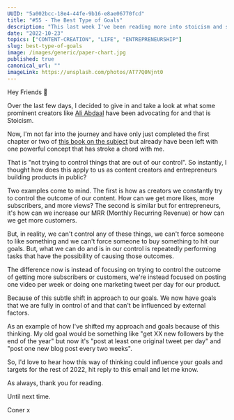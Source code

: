 ```yaml
---
UUID: "5a002bcc-18e4-44fe-9b16-e8ae06770fcd"
title: "#55 - The Best Type of Goals"
description: "This last week I've been reading more into stoicism and so far I've been left with one big takeaway. In this week's edition, I cover how this takeaway has changed my goals."
date: "2022-10-23"
topics: ["CONTENT-CREATION", "LIFE", "ENTREPRENEURSHIP"]
slug: best-type-of-goals
image: /images/generic/paper-chart.jpg
published: true
canonical_url: ""
imageLink: https://unsplash.com/photos/AT77Q0Njnt0
---
```


Hey Friends 👋

Over the last few days, I decided to give in and take a look at what some prominent creators like [Ali Abdaal](https://www.youtube.com/watch?v=CuLOnlXlgVY) have been advocating for and that is Stoicism.

Now, I'm not far into the journey and have only just completed the first chapter or two of [this book on the subject](https://www.amazon.co.uk/Stoic-way-Life-Confident-Perseverance-ebook/dp/B08N5LC4TD/ref=sr_1_1?encoding=UTF8&keywords=The+Stoic+way+of+Life%3A+The+ultimate+guide+of+Stoicism+to+make+your+everyday+modern+life+Calm%2C+Confident&qid=1666539238&qu=eyJxc2MiOiIxLjQwIiwicXNhIjoiMC4wMCIsInFzcCI6IjAuMDAifQ%3D%3D&s=digital-text&sr=1-1) but already have been left with one powerful concept that has stroke a chord with me.

That is "not trying to control things that are out of our control". So instantly, I thought how does this apply to us as content creators and entrepreneurs building products in public?

Two examples come to mind. The first is how as creators we constantly try to control the outcome of our content. How can we get more likes, more subscribers, and more views? The second is similar but for entrepreneurs, it's how can we increase our MRR (Monthly Recurring Revenue) or how can we get more customers.

But, in reality, we can't control any of these things, we can't force someone to like something and we can't force someone to buy something to hit our goals. But, what we can do and is in our control is repeatedly performing tasks that have the possibility of causing those outcomes.

The difference now is instead of focusing on trying to control the outcome of getting more subscribers or customers, we're instead focused on posting one video per week or doing one marketing tweet per day for our product.

Because of this subtle shift in approach to our goals. We now have goals that we are fully in control of and that can't be influenced by external factors.

As an example of how I've shifted my approach and goals because of this thinking. My old goal would be something like "get XX new followers by the end of the year" but now it's "post at least one original tweet per day" and "post one new blog post every two weeks".

So, I'd love to hear how this way of thinking could influence your goals and targets for the rest of 2022, hit reply to this email and let me know.

As always, thank you for reading.

Until next time.

Coner x
